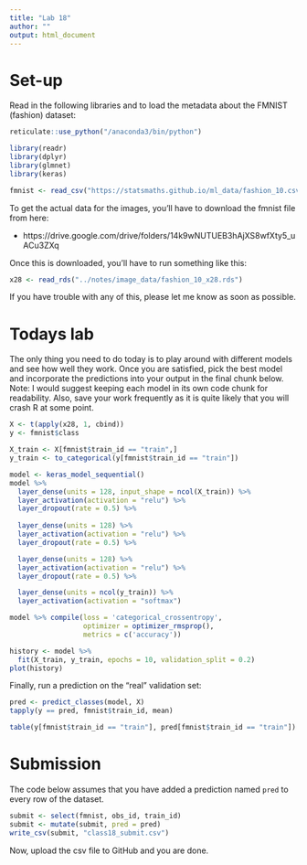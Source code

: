 ```yaml
---
title: "Lab 18"
author: ""
output: html_document
---
```


# Set-up

Read in the following libraries and to load the metadata about
the FMNIST (fashion) dataset:

```r
reticulate::use_python("/anaconda3/bin/python")

library(readr)
library(dplyr)
library(glmnet)
library(keras)

fmnist <- read_csv("https://statsmaths.github.io/ml_data/fashion_10.csv")
```

To get the actual data for the images, you'll have to download the fmnist file
from here:

- https://drive.google.com/drive/folders/14k9wNUTUEB3hAjXS8wfXty5_uACu3ZXq

Once this is downloaded, you'll have to run something like this:

```r
x28 <- read_rds("../notes/image_data/fashion_10_x28.rds")
```

If you have trouble with any of this, please let me know as soon as possible.


# Todays lab

The only thing you need to do today is to play around with different models
and see how well they work. Once you are satisfied, pick the best model and
incorporate the predictions into your output in the final chunk below. Note:
I would suggest keeping each model in its own code chunk for readability.
Also, save your work frequently as it is quite likely that you will crash
R at some point.

```r
X <- t(apply(x28, 1, cbind))
y <- fmnist$class

X_train <- X[fmnist$train_id == "train",]
y_train <- to_categorical(y[fmnist$train_id == "train"])
```

```r
model <- keras_model_sequential()
model %>%
  layer_dense(units = 128, input_shape = ncol(X_train)) %>%
  layer_activation(activation = "relu") %>%
  layer_dropout(rate = 0.5) %>%
  
  layer_dense(units = 128) %>%
  layer_activation(activation = "relu") %>%
  layer_dropout(rate = 0.5) %>%

  layer_dense(units = 128) %>%
  layer_activation(activation = "relu") %>%
  layer_dropout(rate = 0.5) %>%

  layer_dense(units = ncol(y_train)) %>%
  layer_activation(activation = "softmax")

model %>% compile(loss = 'categorical_crossentropy',
                  optimizer = optimizer_rmsprop(),
                  metrics = c('accuracy'))

history <- model %>%
  fit(X_train, y_train, epochs = 10, validation_split = 0.2)
plot(history)
```

Finally, run a prediction on the “real” validation set:

```r
pred <- predict_classes(model, X)
tapply(y == pred, fmnist$train_id, mean)
```

```r
table(y[fmnist$train_id == "train"], pred[fmnist$train_id == "train"])
```

# Submission

The code below assumes that you have added a prediction named
`pred` to every row of the dataset.

```r
submit <- select(fmnist, obs_id, train_id)
submit <- mutate(submit, pred = pred)
write_csv(submit, "class18_submit.csv")
```

Now, upload the csv file to GitHub and you are done.
